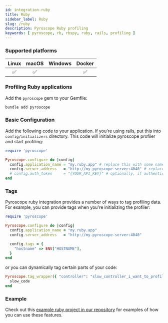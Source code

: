```yaml
---
id: integration-ruby
title: Ruby
sidebar_label: Ruby
slug: /ruby
description: Pyroscope Ruby profiling
keywords: [ pyroscope, rb, rbspy, ruby, rails, profiling ]
---
```





### Supported platforms

| Linux | macOS | Windows | Docker |
|:-----:|:-----:|:-------:|:------:|
|   ✅  |   ✅  |         |   ✅   |

### Profiling Ruby applications

Add the `pyroscope` gem to your Gemfile:

```bash
bundle add pyroscope
```

### Basic Configuration

Add the following code to your application. If you're using rails, put this into `config/initializers` directory. This code will initialize pyroscope profiler and start profiling:

```ruby
require 'pyroscope'

Pyroscope.configure do |config|
  config.application_name = "my.ruby.app" # replace this with some name for your application
  config.server_address   = "http://my-pyroscope-server:4040" # replace this with the address of your pyroscope server
  # config.auth_token     = "{YOUR_API_KEY}" # optionally, if authentication is enabled, specify the API key
end
```

### Tags

Pyroscope ruby integration provides a number of ways to tag profiling data. For example, you can provide tags when you're initializing the profiler:

```ruby
require 'pyroscope'

Pyroscope.configure do |config|
  config.application_name = "my.ruby.app"
  config.server_address   = "http://my-pyroscope-server:4040"

  config.tags = {
    "hostname" => ENV["HOSTNAME"],
  }
end
```

or you can dynamically tag certain parts of your code:

```ruby
Pyroscope.tag_wrapper({ "controller": "slow_controller_i_want_to_profile" }) do
  slow_code
end
```

### Example

Check out this [example ruby project in our repository](https://github.com/pyroscope-io/pyroscope/tree/main/examples/ruby) for examples of how you can use these features.
